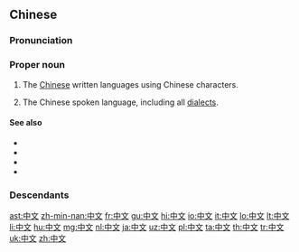 ==Chinese==
{{wikipedia|lang=zh}}
{{zh-hanzi-box|[[中]][[文]]}}

===Pronunciation===
{{zh-pron
|m=Zhōngwén
|ma=zh-zhōngwén.ogg
|mn=Tiong-bûn
|c=zung1 man4,zung1 man4-2
|w=1tson ven
|cat=pn
}}

===Proper noun===
{{zh-proper noun}}

# The [[Chinese]] written languages using Chinese characters.
#: {{zh-usex|以 '''中文''' 書寫 的 文章|an article written in '''Chinese'''|link=yes}}
# The Chinese spoken language, including all [[dialect]]s.
#: {{zh-usex|你 說 '''中文''' 嗎？|Do you speak '''Chinese'''?|link=yes}}

====See also====
* {{zh-l|國語|国语|Guóyǔ}}
* {{zh-l|漢語|汉语|Hànyǔ}}
* {{zh-l|普通話|普通话|Pǔtōnghuà}}
* {{zh-l|廣東話|广东话|Guǎngdōnghuà}}

===Descendants===
{{Sinoxenic-word|中文|ちゅうぶん|중문|Trung văn}}

{{zh-cat|Beginning|Languages}}

[[ast:中文]]
[[zh-min-nan:中文]]
[[fr:中文]]
[[gu:中文]]
[[hi:中文]]
[[io:中文]]
[[it:中文]]
[[lo:中文]]
[[lt:中文]]
[[li:中文]]
[[hu:中文]]
[[mg:中文]]
[[nl:中文]]
[[ja:中文]]
[[uz:中文]]
[[pl:中文]]
[[ta:中文]]
[[th:中文]]
[[tr:中文]]
[[uk:中文]]
[[zh:中文]]
